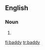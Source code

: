 ==English==
===Noun===
{{en-noun|baddies}}

# {{alternative spelling of|baddie}}

[[fi:baddy]]
[[tr:baddy]]